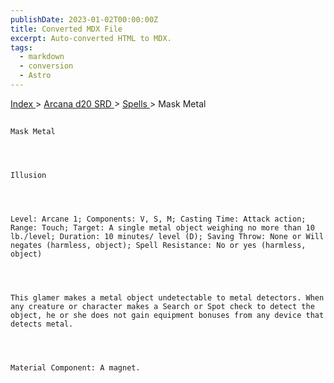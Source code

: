 ```yaml
---
publishDate: 2023-01-02T00:00:00Z
title: Converted MDX File
excerpt: Auto-converted HTML to MDX.
tags:
  - markdown
  - conversion
  - Astro
---
```







[
      Index
     ](-index)
     >
     [
      Arcana d20 SRD
     ](arcana-d20-srd-index)
     >
     [
      Spells
     ](arcana-d20-srd-spells-index)
     > Mask Metal
    




## 
    Mask Metal
   



    Illusion
   



    Level: Arcane 1; Components: V, S, M; Casting Time: Attack action; Range: Touch; Target: A single metal object weighing no more than 10 lb./level; Duration: 10 minutes/ level (D); Saving Throw: None or Will negates (harmless, object); Spell Resistance: No or yes (harmless, object)
   



    This glamer makes a metal object undetectable to metal detectors. When any creature or character makes a Search or Spot check to detect the object, he or she does not gain equipment bonuses from any device that detects metal.
   



    Material Component: A magnet.
   





